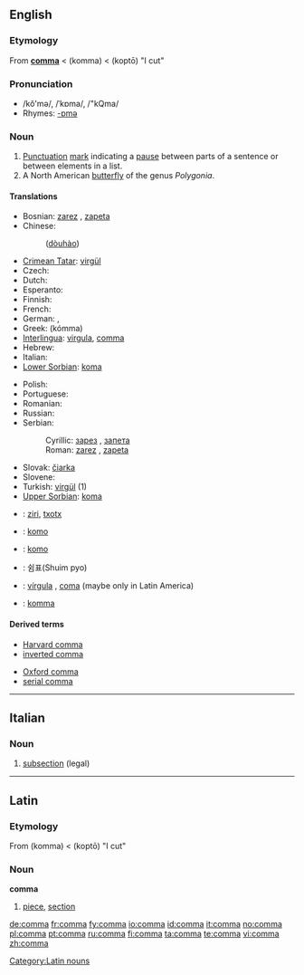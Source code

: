 {{see|coma}}
==English==
{{Punctuation marks}}

===Etymology===
From {{L.}} '''[[#Latin|comma]]''' < {{AGr.}} '''{{polytonic|[[κόμμα]]}}''' (komma) < '''{{polytonic|[[κόπτω]]}}''' (koptō) "I cut"

===Pronunciation===
*/kŏ'mə/, /ˈkɒma/, /"kQma/
*Rhymes: [[Rhymes:English:-ɒmə|-ɒmə]]

===Noun===
{{en-noun}}

# [[Punctuation]] [[mark]] indicating a [[pause]] between parts of a sentence or between elements in a list.
# A North American [[butterfly]] of the genus ''Polygonia''.

====Translations====
{{trans-top|Punctuation}}
* Bosnian: [[zarez]] {{m}}, [[zapeta]] {{f}}
* Chinese:
*: {{zh-ts|逗號|逗号}} ([[dòu]][[hào]])
* [[Crimean Tatar]]: [[virgül]]
* Czech: {{t-|cs|čárka|f}}
* Dutch: {{t+|nl|komma|f}}
* Esperanto: {{t-|eo|komo|xs=Esperanto}}
* Finnish: {{t+|fi|pilkku}}
* French: {{t+|fr|virgule|f}}
* German: {{t+|de|Komma|n}}, {{t+|de|Beistrich|m}}
* Greek: {{t+|el|κόμμα|n|sc=Grek}} (kómma)
* [[Interlingua]]: [[virgula]], [[#Interlingua|comma]]
* Hebrew: {{t-|he|פסיק|m|tr=psyq|sc=Hebr}}
* Italian: {{t+|it|virgola|f}}
* [[Lower Sorbian]]: [[koma]] {{f}}
{{trans-mid}}
* Polish: {{t-|pl|przecinek|m}}
* Portuguese: {{t-|pt|vírgula|f}}
* Romanian: {{t-|ro|virgulă|f}}
* Russian: {{t-|ru|запятая|f|tr=zap'atája|sc=Cyrl}}
* Serbian:
*: Cyrillic: [[зарез]] {{m}}, [[запета]] {{f}}
*: Roman: [[zarez#Serbian|zarez]] {{m}}, [[zapeta#Serbian|zapeta]] {{f}}
* Slovak: [[čiarka]] {{f}}
* Slovene: {{t+|sl|vejica|f}}
* Turkish: [[virgül]] (1)
* [[Upper Sorbian]]: [[koma]] {{f}}
{{trans-bottom}}

{{trans-top|Butterfly}}
{{trans-mid}}
{{trans-bottom}}

{{checktrans}}
{{trans-top|Translations to be categorised}}
*{{ttbc|Basque}}: [[ziri]], [[txotx]]
*{{ttbc|Esperanto}}: [[komo]]
{{trans-mid}}
*{{ttbc|Ido}}: [[komo]]
*{{ttbc|Korean}}: 쉼표(Shuim pyo)
*{{ttbc|Spanish}}: [[vírgula]] {{f}}, [[coma]] {{f}} (maybe only in Latin America)
*{{ttbc|Swedish}}: [[komma]] {{n}}
{{trans-bottom}}

====Derived terms====
{{top2}}
*[[Harvard comma]]
*[[inverted comma]]
{{mid2}}
*[[Oxford comma]]
*[[serial comma]]
{{bottom}}

----

==Italian==

===Noun===
{{it-noun|comm|m|a|i}}

# [[subsection]] (legal)

----

==Latin==

===Etymology===
From {{AGr.|la}} '''{{polytonic|[[κόμμα]]}}''' (komma) < '''{{polytonic|[[κόπτω]]}}''' (koptō) "I cut"

===Noun===
'''comma'''

# [[piece]], [[section]]

[[Category:Latin nouns]]

[[de:comma]]
[[fr:comma]]
[[fy:comma]]
[[io:comma]]
[[id:comma]]
[[it:comma]]
[[no:comma]]
[[pl:comma]]
[[pt:comma]]
[[ru:comma]]
[[fi:comma]]
[[ta:comma]]
[[te:comma]]
[[vi:comma]]
[[zh:comma]]